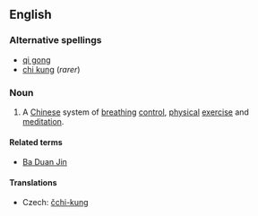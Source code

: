 ==English==
{{wikipedia}}
===Alternative spellings===
* [[qi gong]]
* [[chi kung]] (''rarer'')

===Noun===
{{en-noun|-}}

# A [[Chinese]] system of [[breathing]] [[control]], [[physical]] [[exercise]] and [[meditation]].

====Related terms====
* [[Ba Duan Jin]]

====Translations====
{{trans-top|system of breathing control}}
* Czech: [[čchi-kung]] {{m}}
{{trans-mid}}
{{trans-bottom}}